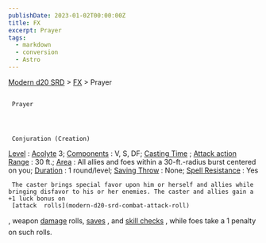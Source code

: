 ```yaml
---
publishDate: 2023-01-02T00:00:00Z
title: FX
excerpt: Prayer
tags:
  - markdown
  - conversion
  - Astro
---
```


[Modern d20 SRD](/#modernD20) >
[FX](modern-d20-srd-fx-index) > Prayer

##

     Prayer




     Conjuration (Creation)

[Level](modern-d20-srd-fx-level)
:
[Acolyte](modern-d20-srd-classes-advanced-acolyte)
3;
[Components](modern-d20-srd-fx-components)
: V, S, DF;
[Casting Time](modern-d20-srd-fx-casting-time)
;
[Attack action](modern-d20-srd-combat-attack-actions)
[Range](modern-d20-srd-fx-range)
: 30 ft.;
[Area](modern-d20-srd-fx-area)
: All allies and foes within a 30-ft.-radius burst centered on you;
[Duration](modern-d20-srd-fx-duration)
: 1 round/level;
[Saving Throw](modern-d20-srd-basics-saving-throws)
: None;
[Spell Resistance](modern-d20-srd-special-abilities-spell-resistance)
: Yes

     The caster brings special favor upon him or herself and allies while bringing disfavor to his or her enemies. The caster and allies gain a +1 luck bonus on
     [attack  rolls](modern-d20-srd-combat-attack-roll)
, weapon
[damage](modern-d20-srd-combat-damage)
rolls,
[saves](modern-d20-srd-basics-saving-throws)
, and
[skill checks](modern-d20-srd-skills-skill-basics-php#skill-check-index)
, while foes take a 1 penalty on such rolls.
